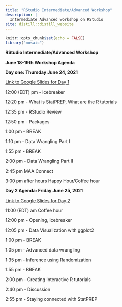 ```yaml
---
title: "RStudio Intermediate/Advanced Workshop"
description: |
  Intermediate Advanced workshop on RStudio
site: distill::distill_website
---
```


```r
knitr::opts_chunk$set(echo = FALSE)
library("mosaic")
```


**RStudio Intermediate/Advanced Workshop**

**June 18-19th  Workshop Agenda **

**Day one: Thursday June 24, 2021**

[Link to Google Slides for Day 1](https://docs.google.com/presentation/d/1nNMSZUnhMmSvrOcB0c7l9HFCIUKZWP0pO8rcu_pnf2k/edit?usp=sharing)

12:00 (EDT) pm - Icebreaker

12:20 pm - What is StatPREP, What are the R tutorials

12:35 pm - RStudio Review 

12:50 pm - Packages

1:00 pm - BREAK

1:10 pm - Data Wrangling Part I 

1:55 pm - BREAK

2:00 pm - Data Wrangling Part II

2:45 pm MAA Connect

3:00 pm after hours Happy Hour/Coffee hour

**Day 2 Agenda:  Friday June 25, 2021**

[Link to Google Slides for Day 2](https://docs.google.com/presentation/d/16b5GHcEf0yth9gTiFlUcJiF_REDeQdbcMFX1DWgLN6Y/edit?usp=sharing)

11:00 (EDT) am  Coffee hour

12:00 pm - Opening, Icebreaker

12:05 pm -  Data Visualization with ggplot2 

1:00 pm - BREAK

1:05 pm  - Advanced data wrangling 

1:35 pm - Inference using Randomization

1:55 pm - BREAK

2:00 pm - Creating Interactive R tutorials

2:40 pm - Discussion 

2:55 pm -  Staying connected with StatPREP


